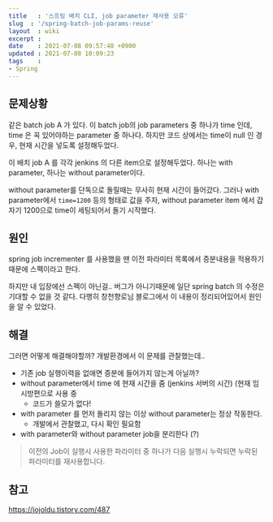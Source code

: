 ```yaml
---
title   : '스프링 배치 CLI, job parameter 재사용 오류'
slug  : '/spring-batch-job-params-reuse'
layout  : wiki 
excerpt : 
date    : 2021-07-08 09:57:48 +0900
updated : 2021-07-08 10:09:23
tags    : 
- Spring
---
```


## 문제상황 
같은 batch job A 가 있다. 
이 batch job의 job parameters 중 하나가 time 인데, 
time 은 꼭 있어야하는 parameter 중 하나다. 
하지만 코드 상에서는 time이 null 인 경우, 현재 시간을 넣도록 설정해두었다.

이 배치 job A 를 각각 jenkins 의 다른 item으로 설정해두었다. 
하나는 with parameter, 하나는 without parameter이다. 

without parameter를 단독으로 돌릴때는 무사히 현재 시간이 들어갔다. 
그러나 with parameter에서 `time=1200` 등의 형태로 값을 주자, 
without parameter item 에서 갑자기 1200으로 time이 세팅되어서 돌기 시작했다. 
## 원인 
spring job incrementer 를 사용했을 땐 이전 파라미터 목록에서 증분내용을 적용하기 때문에 스펙이라고 한다. 

하지만 내 입장에선 스펙이 아닌걸.. 버그가 아니기때문에 일단 spring batch 의 수정은 기대할 수 없을 것 같다. 
다행히 창천향로님 블로그에서 이 내용이 정리되어있어서 원인을 알 수 있었다. 

## 해결 
그러면 어떻게 해결해야할까? 
개발환경에서 이 문제를 관찰했는데..

- 기존 job 실행이력을 없애면 증분에 들어가지 않는게 아닐까? 
- without parameter에서 time 에 현재 시간을 줌 (jenkins 서버의 시간) (현재 임시방편으로 사용 중
  - 코드가 쓸모가 없다! 
- with parameter 를 먼저 돌리지 않는 이상 without parameter는 정상 작동한다.
  - 개발에서 관찰했고, 다시 확인 필요함 
- with parameter와 without parameter job을 분리한다 (?)



> 이전의 Job이 실행시 사용한 파라미터 중 하나가 다음 실행시 누락되면 누락된 파라미터를 재사용합니다.


## 참고 
https://jojoldu.tistory.com/487

